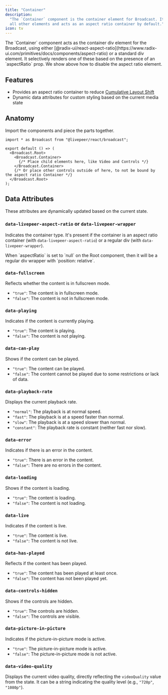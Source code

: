 ```yaml
---
title: "Container"
description:
  "The `Container` component is the container element for Broadcast. It wraps
  all other elements and acts as an aspect ratio container by default."
icon: tv
---
```



<ExampleWithCode type="broadcast" id="container" />

<Info>
  The `Container` component acts as the container div element for the Broadcast,
  using either
  [@radix-ui/react-aspect-ratio](https://www.radix-ui.com/primitives/docs/components/aspect-ratio)
  or a standard div element. It selectively renders one of these based on the
  presence of an `aspectRatio` prop. We show above how to disable the aspect
  ratio element.
</Info>

## Features

- Provides an aspect ratio container to reduce
  [Cumulative Layout Shift](https://web.dev/cls/)
- Dynamic data attributes for custom styling based on the current media state

## Anatomy

Import the components and piece the parts together.

```tsx
import * as Broadcast from "@livepeer/react/broadcast";

export default () => (
  <Broadcast.Root>
    <Broadcast.Container>
      {/* Place child elements here, like Video and Controls */}
    </Broadcast.Container>
    {/* Or place other controls outside of here, to not be bound by the aspect ratio Container */}
  </Broadcast.Root>
);
```

## Data Attributes

These attributes are dynamically updated based on the current state.

### `data-livepeer-aspect-ratio` or `data-livepeer-wrapper`

Indicates the container type. It's present if the container is an aspect ratio
container (with `data-livepeer-aspect-ratio`) or a regular div (with
`data-livepeer-wrapper`).

<Info>
  When `aspectRatio` is set to `null` on the Root component, then it will be a
  regular div wrapper with `position: relative`.
</Info>

### `data-fullscreen`

Reflects whether the content is in fullscreen mode.

- `"true"`: The content is in fullscreen mode.
- `"false"`: The content is not in fullscreen mode.

### `data-playing`

Indicates if the content is currently playing.

- `"true"`: The content is playing.
- `"false"`: The content is not playing.

### `data-can-play`

Shows if the content can be played.

- `"true"`: The content can be played.
- `"false"`: The content cannot be played due to some restrictions or lack of
  data.

### `data-playback-rate`

Displays the current playback rate.

- `"normal"`: The playback is at normal speed.
- `"fast"`: The playback is at a speed faster than normal.
- `"slow"`: The playback is at a speed slower than normal.
- `"constant"`: The playback rate is constant (neither fast nor slow).

### `data-error`

Indicates if there is an error in the content.

- `"true"`: There is an error in the content.
- `"false"`: There are no errors in the content.

### `data-loading`

Shows if the content is loading.

- `"true"`: The content is loading.
- `"false"`: The content is not loading.

### `data-live`

Indicates if the content is live.

- `"true"`: The content is live.
- `"false"`: The content is not live.

### `data-has-played`

Reflects if the content has been played.

- `"true"`: The content has been played at least once.
- `"false"`: The content has not been played yet.

### `data-controls-hidden`

Shows if the controls are hidden.

- `"true"`: The controls are hidden.
- `"false"`: The controls are visible.

### `data-picture-in-picture`

Indicates if the picture-in-picture mode is active.

- `"true"`: The picture-in-picture mode is active.
- `"false"`: The picture-in-picture mode is not active.

### `data-video-quality`

Displays the current video quality, directly reflecting the `videoQuality` value
from the state. It can be a string indicating the quality level (e.g., `"720p"`,
`"1080p"`).
